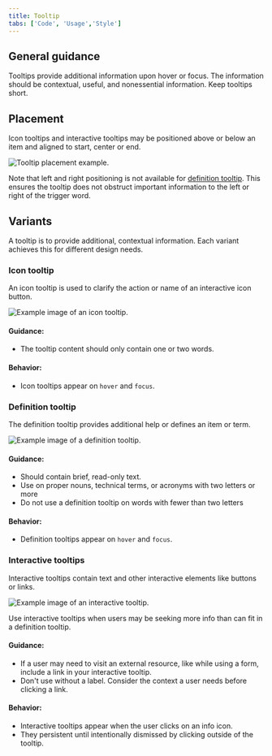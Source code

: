 ```yaml
---
title: Tooltip
tabs: ['Code', 'Usage','Style']
---
```


## General guidance

Tooltips provide additional information upon hover or focus. The information should be contextual, useful, and nonessential information. Keep tooltips short.

## Placement

Icon tooltips and interactive tooltips may be positioned above or below an item and aligned to start, center or end.

<ImageComponent cols="8"  caption="Tooltip placement example.">

![Tooltip placement example.](images/tooltip_placement.png)

</ImageComponent>

Note that left and right positioning is not available for [definition tooltip](#definition-tooltip). This ensures the tooltip does not obstruct important information to the left or right of the trigger word.

## Variants

A tooltip is to provide additional, contextual information. Each variant achieves this for different design needs.

### Icon tooltip

An icon tooltip is used to clarify the action or name of an interactive icon button.

<ImageComponent cols="8"  caption="Icon tooltip used to clarify the action or name of an interactive icon button.">

![Example image of an icon tooltip.](images/tooltip-usage-1.png)

</ImageComponent>

#### Guidance:

* The tooltip content should only contain one or two words.

#### Behavior:

* Icon tooltips appear on `hover` and `focus`.

### Definition tooltip

The definition tooltip provides additional help or defines an item or term. 

<ImageComponent cols="8"  caption="Definition tooltip used to define a Form label.">

![Example image of a definition tooltip.](images/tooltip-usage-2.png)

</ImageComponent>

#### Guidance:

* Should contain brief, read-only text.
* Use on proper nouns, technical terms, or acronyms with two letters or more
* Do not use a definition tooltip on words with fewer than two letters

#### Behavior:

* Definition tooltips appear on `hover` and `focus`.


### Interactive tooltips

Interactive tooltips contain text and other interactive elements like buttons or links.

<ImageComponent cols="8"  caption="Example of an interactive tooltip.">

![Example image of an interactive tooltip.](images/tooltip-usage-3.png)

</ImageComponent>

Use interactive tooltips when users may be seeking more info than can fit in a definition tooltip.

#### Guidance:

* If a user may need to visit an external resource, like while using a form, include a link in your interactive tooltip.
* Don't use without a label. Consider the context a user needs before clicking a link.

#### Behavior:

* Interactive tooltips appear when the user clicks on an info icon. 
* They persistent until intentionally dismissed by clicking outside of the tooltip.







